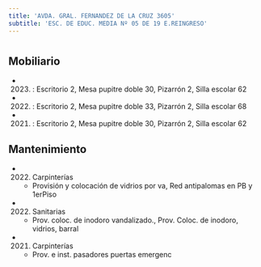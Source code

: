 ```yaml
---
title: 'AVDA. GRAL. FERNANDEZ DE LA CRUZ 3605'
subtitle: 'ESC. DE EDUC. MEDIA Nº 05 DE 19 E.REINGRESO'
---
```


#


## Mobiliario

*  (2023) : Escritorio 2, Mesa pupitre doble 30, Pizarrón 2, Silla escolar 62 

*  (2022) : Escritorio 2, Mesa pupitre doble 33, Pizarrón 2, Silla escolar 68 

*  (2021) : Escritorio 2, Mesa pupitre doble 30, Pizarrón 2, Silla escolar 62 





## Mantenimiento

*  (2022) Carpinterías 
    + Provisión y colocación de vidrios por va, Red antipalomas en PB y 1erPiso

*  (2022) Sanitarias 
    + Prov. coloc. de inodoro vandalizado., Prov. Coloc. de inodoro, vidrios, barral

*  (2021) Carpinterías 
    + Prov. e inst. pasadores puertas emergenc



